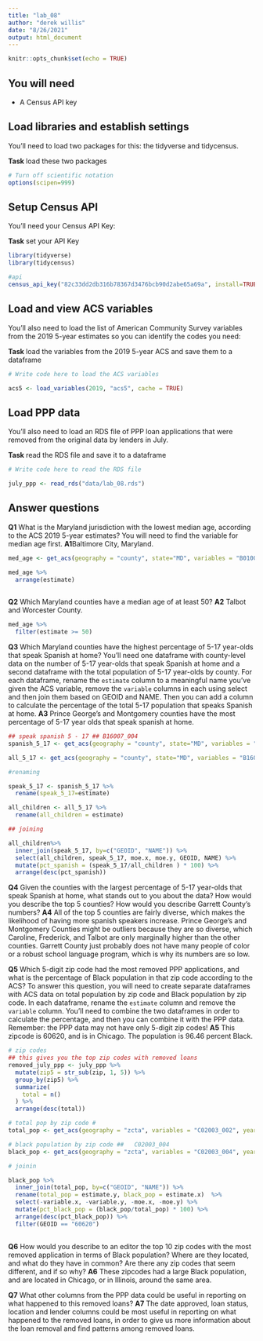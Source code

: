 ```yaml
---
title: "lab_08"
author: "derek willis"
date: "8/26/2021"
output: html_document
---
```


```r
knitr::opts_chunk$set(echo = TRUE)
```

## You will need

* A Census API key

## Load libraries and establish settings

You'll need to load two packages for this: the tidyverse and tidycensus.

**Task** load these two packages

```r
# Turn off scientific notation
options(scipen=999)
```

## Setup Census API

You'll need your Census API Key:

**Task** set your API Key

```r

library(tidyverse)
library(tidycensus)

#api 
census_api_key("82c33dd2db316b78367d3476bcb90d2abe65a69a", install=TRUE, overwrite=TRUE)

```

## Load and view ACS variables

You'll also need to load the list of American Community Survey variables from the 2019 5-year estimates so you can identify the codes you need:

**Task** load the variables from the 2019 5-year ACS and save them to a dataframe

```r
# Write code here to load the ACS variables

acs5 <- load_variables(2019, "acs5", cache = TRUE)

```

## Load PPP data

You'll also need to load an RDS file of PPP loan applications that were removed from the original data by lenders in July.

**Task** read the RDS file and save it to a dataframe

```r
# Write code here to read the RDS file

july_ppp <- read_rds("data/lab_08.rds")

```

## Answer questions

**Q1** What is the Maryland jurisdiction with the lowest median age, according to the ACS 2019 5-year estimates? You will need to find the variable for median age first.
**A1**Baltimore City, Maryland. 

```r

med_age <- get_acs(geography = "county", state="MD", variables = "B01002_001", year = 2019) 

med_age %>%
  arrange(estimate)
  


```

**Q2** Which Maryland counties have a median age of at least 50?
**A2** Talbot and Worcester County. 

```r
med_age %>%
  filter(estimate >= 50)

```

**Q3** Which Maryland counties have the highest percentage of 5-17 year-olds that speak Spanish at home? You'll need one dataframe with county-level data on the number of 5-17 year-olds that speak Spanish at home and a second dataframe with the total population of 5-17 year-olds by county. For each dataframe, rename the `estimate` column to a meaningful name you've given the ACS variable, remove the `variable` columns in each using select and then join them based on GEOID and NAME. Then you can add a column to calculate the percentage of the total 5-17 population that speaks Spanish at home.
**A3** Prince George's and Montgomery counties have the most percentage of 5-17 year olds that speak spanish at home. 

```r

## speak spanish 5 - 17 ## B16007_004
spanish_5_17 <- get_acs(geography = "county", state="MD", variables = "B16007_004", year = 2019) 

all_5_17 <- get_acs(geography = "county", state="MD", variables = "B16007_002", year = 2019) 

#renaming 

speak_5_17 <- spanish_5_17 %>%
  rename(speak_5_17=estimate)

all_children <- all_5_17 %>%
  rename(all_children = estimate)

## joining

all_children%>%
  inner_join(speak_5_17, by=c("GEOID", "NAME")) %>%
  select(all_children, speak_5_17, moe.x, moe.y, GEOID, NAME) %>%
  mutate(pct_spanish = (speak_5_17/all_children ) * 100) %>%
  arrange(desc(pct_spanish))


```

**Q4** Given the counties with the largest percentage of 5-17 year-olds that speak Spanish at home, what stands out to you about the data? How would you describe the top 5 counties? How would you describe Garrett County's numbers?
**A4** All of the top 5 counties are fairly diverse, which makes the likelihood of having more spanish speakers increase. Prince George's and Montgomery Counties might be outliers because they are so diverse, which Caroline, Frederick, and Talbot are only marginally higher than the other counties. Garrett County just probably does not have many people of color or a robust school language program, which is why its numbers are so low. 

**Q5** Which 5-digit zip code had the most removed PPP applications, and what is the percentage of Black population in that zip code according to the ACS? To answer this question, you will need to create separate dataframes with ACS data on total population by zip code and Black population by zip code. In each dataframe, rename the `estimate` column and remove the `variable` column. You'll need to combine the two dataframes in order to calculate the percentage, and then you can combine it with the PPP data. Remember: the PPP data may not have only 5-digit zip codes!
**A5** This zipcode is 60620, and is in Chicago. The population is 96.46 percent Black. 

```r

# zip codes
## this gives you the top zip codes with removed loans
removed_july_ppp <- july_ppp %>%
  mutate(zip5 = str_sub(zip, 1, 5)) %>%
  group_by(zip5) %>%
  summarize(
    total = n()
  ) %>%
  arrange(desc(total))

# total pop by zip code #	
total_pop <- get_acs(geography = "zcta", variables = "C02003_002", year = 2019) 

# black population by zip code ##	C02003_004
black_pop <- get_acs(geography = "zcta", variables = "C02003_004", year = 2019) 

# joinin

black_pop %>%
  inner_join(total_pop, by=c("GEOID", "NAME")) %>%
  rename(total_pop = estimate.y, black_pop = estimate.x)  %>%
  select(-variable.x, -variable.y, -moe.x, -moe.y) %>%
  mutate(pct_black_pop = (black_pop/total_pop) * 100) %>%
  arrange(desc(pct_black_pop)) %>%
  filter(GEOID == "60620")
  

```

**Q6** How would you describe to an editor the top 10 zip codes with the most removed application in terms of Black population? Where are they located, and what do they have in common? Are there any zip codes that seem different, and if so why?
**A6** These zipcodes had a large Black population, and are located in Chicago, or in Illinois, around the same area. 


**Q7** What other columns from the PPP data could be useful in reporting on what happened to this removed loans?
**A7** The date approved, loan status, location and lender columns could be most useful in reporting on what happened to the removed loans, in order to give us more information about the loan removal and find patterns among removed loans. 
